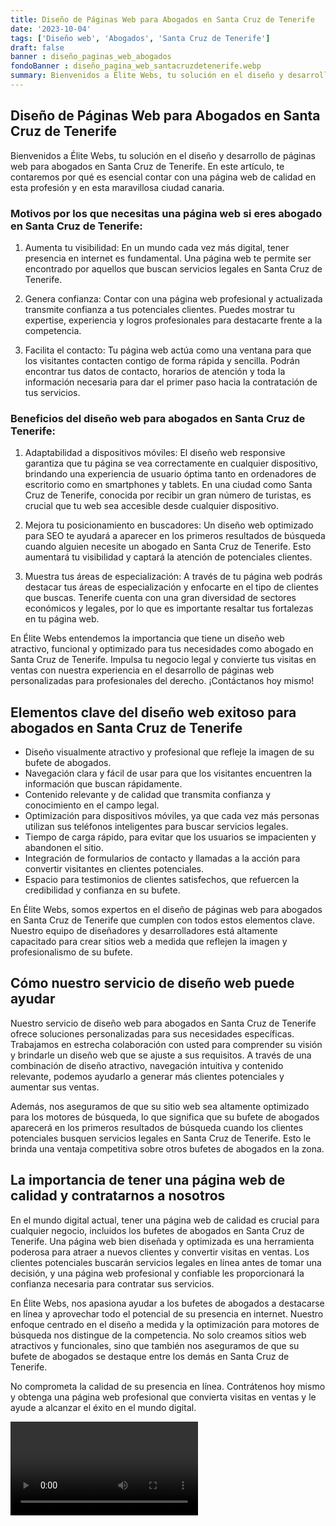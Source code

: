 ```yaml
---
title: Diseño de Páginas Web para Abogados en Santa Cruz de Tenerife
date: '2023-10-04'
tags: ['Diseño web', 'Abogados', 'Santa Cruz de Tenerife']
draft: false
banner : diseño_paginas_web_abogados
fondoBanner : diseño_pagina_web_santacruzdetenerife.webp
summary: Bienvenidos a Élite Webs, tu solución en el diseño y desarrollo de páginas web para abogados en Santa Cruz de Tenerife. En este artículo, te contaremos por qué es esencial contar con una página web de calidad en esta profesión y en esta maravillosa ciudad canaria.
---
```


## Diseño de Páginas Web para Abogados en Santa Cruz de Tenerife

Bienvenidos a Élite Webs, tu solución en el diseño y desarrollo de páginas web para abogados en Santa Cruz de Tenerife. En este artículo, te contaremos por qué es esencial contar con una página web de calidad en esta profesión y en esta maravillosa ciudad canaria.

### Motivos por los que necesitas una página web si eres abogado en Santa Cruz de Tenerife:

1. Aumenta tu visibilidad: En un mundo cada vez más digital, tener presencia en internet es fundamental. Una página web te permite ser encontrado por aquellos que buscan servicios legales en Santa Cruz de Tenerife.

2. Genera confianza: Contar con una página web profesional y actualizada transmite confianza a tus potenciales clientes. Puedes mostrar tu expertise, experiencia y logros profesionales para destacarte frente a la competencia.

3. Facilita el contacto: Tu página web actúa como una ventana para que los visitantes contacten contigo de forma rápida y sencilla. Podrán encontrar tus datos de contacto, horarios de atención y toda la información necesaria para dar el primer paso hacia la contratación de tus servicios.

### Beneficios del diseño web para abogados en Santa Cruz de Tenerife:

1. Adaptabilidad a dispositivos móviles: El diseño web responsive garantiza que tu página se vea correctamente en cualquier dispositivo, brindando una experiencia de usuario óptima tanto en ordenadores de escritorio como en smartphones y tablets. En una ciudad como Santa Cruz de Tenerife, conocida por recibir un gran número de turistas, es crucial que tu web sea accesible desde cualquier dispositivo.

2. Mejora tu posicionamiento en buscadores: Un diseño web optimizado para SEO te ayudará a aparecer en los primeros resultados de búsqueda cuando alguien necesite un abogado en Santa Cruz de Tenerife. Esto aumentará tu visibilidad y captará la atención de potenciales clientes.

3. Muestra tus áreas de especialización: A través de tu página web podrás destacar tus áreas de especialización y enfocarte en el tipo de clientes que buscas. Tenerife cuenta con una gran diversidad de sectores económicos y legales, por lo que es importante resaltar tus fortalezas en tu página web.

En Élite Webs entendemos la importancia que tiene un diseño web atractivo, funcional y optimizado para tus necesidades como abogado en Santa Cruz de Tenerife. Impulsa tu negocio legal y convierte tus visitas en ventas con nuestra experiencia en el desarrollo de páginas web personalizadas para profesionales del derecho. ¡Contáctanos hoy mismo!

<GifSeo />

<Cta />

## Elementos clave del diseño web exitoso para abogados en Santa Cruz de Tenerife

- Diseño visualmente atractivo y profesional que refleje la imagen de su bufete de abogados.
- Navegación clara y fácil de usar para que los visitantes encuentren la información que buscan rápidamente.
- Contenido relevante y de calidad que transmita confianza y conocimiento en el campo legal.
- Optimización para dispositivos móviles, ya que cada vez más personas utilizan sus teléfonos inteligentes para buscar servicios legales.
- Tiempo de carga rápido, para evitar que los usuarios se impacienten y abandonen el sitio.
- Integración de formularios de contacto y llamadas a la acción para convertir visitantes en clientes potenciales.
- Espacio para testimonios de clientes satisfechos, que refuercen la credibilidad y confianza en su bufete.

En Élite Webs, somos expertos en el diseño de páginas web para abogados en Santa Cruz de Tenerife que cumplen con todos estos elementos clave. Nuestro equipo de diseñadores y desarrolladores está altamente capacitado para crear sitios web a medida que reflejen la imagen y profesionalismo de su bufete.

## Cómo nuestro servicio de diseño web puede ayudar

Nuestro servicio de diseño web para abogados en Santa Cruz de Tenerife ofrece soluciones personalizadas para sus necesidades específicas. Trabajamos en estrecha colaboración con usted para comprender su visión y brindarle un diseño web que se ajuste a sus requisitos. A través de una combinación de diseño atractivo, navegación intuitiva y contenido relevante, podemos ayudarlo a generar más clientes potenciales y aumentar sus ventas.

Además, nos aseguramos de que su sitio web sea altamente optimizado para los motores de búsqueda, lo que significa que su bufete de abogados aparecerá en los primeros resultados de búsqueda cuando los clientes potenciales busquen servicios legales en Santa Cruz de Tenerife. Esto le brinda una ventaja competitiva sobre otros bufetes de abogados en la zona.

## La importancia de tener una página web de calidad y contratarnos a nosotros

En el mundo digital actual, tener una página web de calidad es crucial para cualquier negocio, incluidos los bufetes de abogados en Santa Cruz de Tenerife. Una página web bien diseñada y optimizada es una herramienta poderosa para atraer a nuevos clientes y convertir visitas en ventas. Los clientes potenciales buscarán servicios legales en línea antes de tomar una decisión, y una página web profesional y confiable les proporcionará la confianza necesaria para contratar sus servicios.

En Élite Webs, nos apasiona ayudar a los bufetes de abogados a destacarse en línea y aprovechar todo el potencial de su presencia en internet. Nuestro enfoque centrado en el diseño a medida y la optimización para motores de búsqueda nos distingue de la competencia. No solo creamos sitios web atractivos y funcionales, sino que también nos aseguramos de que su bufete de abogados se destaque entre los demás en Santa Cruz de Tenerife.

No comprometa la calidad de su presencia en línea. Contrátenos hoy mismo y obtenga una página web profesional que convierta visitas en ventas y le ayude a alcanzar el éxito en el mundo digital.

<Video />

<CtaBot job='Abogados' city='Santa Cruz de Tenerife'/>

<Gmaps query='Santa Cruz de Tenerife+españa+maps' />